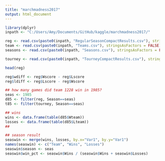 ```yaml
---
title: "marchmadness2017"
output: html_document
---
```


```r
library(dplyr)
inpath <- "C:/Users/Amy/Documents/GitHub/kaggle/marchmadness2017/"

reg <- read.csv(paste0(inpath, "RegularSeasonCompactResults.csv"), stringsAsFactors = FALSE)
team <- read.csv(paste0(inpath, "Teams.csv"), stringsAsFactors = FALSE)
seasons <- read.csv(paste0(inpath, "Seasons.csv"), stringsAsFactors = FALSE)

tourney <- read.csv(paste0(inpath, "TourneyCompactResults.csv"), stringsAsFactors = FALSE)

head(reg)

```

```r
reg$wdiff <- reg$Wscore - reg$Lscore
reg$ldiff <- reg$Lscore - reg$Wscore
```

```r
## how many games did team 1228 win in 1985?
seas <- 1985
d85 <- filter(reg, Season==seas)
t85 <- filter(tourney, Season==seas)

## wins
wins <- data.frame(table(d85$Wteam))
losses <- data.frame(table(d85$Lteam))
## 

## season result
seaswin <- merge(wins, losses, by.x="Var1", by.y="Var1")
names(seaswin) <- c("Team", "Wins", "Losses")
seaswin$season <- seas
seaswin$win_pct <- seaswin$Wins / (seaswin$Wins + seaswin$Losses)


```
